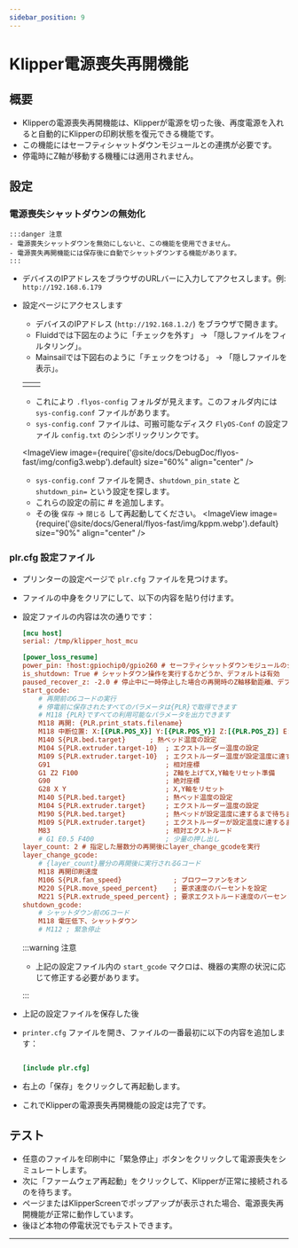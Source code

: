```yaml
---
sidebar_position: 9
---
```


# Klipper電源喪失再開機能

## 概要

- Klipperの電源喪失再開機能は、Klipperが電源を切った後、再度電源を入れると自動的にKlipperの印刷状態を復元できる機能です。
- この機能にはセーフティシャットダウンモジュールとの連携が必要です。
- 停電時にZ軸が移動する機種には適用されません。

## 設定

### 電源喪失シャットダウンの無効化
    :::danger 注意
    - 電源喪失シャットダウンを無効にしないと、この機能を使用できません。
    - 電源喪失再開機能には保存後に自動でシャットダウンする機能があります。
    :::

- デバイスのIPアドレスをブラウザのURLバーに入力してアクセスします。例: `http://192.168.6.179`
- 設定ページにアクセスします
    - デバイスのIPアドレス (`http://192.168.1.2/`) をブラウザで開きます。
    - Fluiddでは下図左のように「チェックを外す」 -> 「隠しファイルをフィルタリング」。
    - Mainsailでは下図右のように「チェックをつける」 -> 「隠しファイルを表示」。

    <table>
      <tr>
        <td>
          <ImageView image={require('@site/docs/DebugDoc/flyos-fast/img/config1.webp').default} size="100%" align="center" />
        </td>
        <td>
          <ImageView image={require('@site/docs/DebugDoc/flyos-fast/img/config2.webp').default} size="85%" align="center" />
        </td>
      </tr>
    </table>

    - これにより `.flyos-config` フォルダが見えます。このフォルダ内には `sys-config.conf` ファイルがあります。
    - `sys-config.conf` ファイルは、可搬可能なディスク `FlyOS-Conf` の設定ファイル `config.txt` のシンボリックリンクです。

    <ImageView image={require('@site/docs/DebugDoc/flyos-fast/img/config3.webp').default} size="60%" align="center" />

    - `sys-config.conf` ファイルを開き、`shutdown_pin_state` と `shutdown_pin=` という設定を探します。
    - これらの設定の前に # を追加します。
    - その後 `保存` -> `閉じる` して再起動してください。
    <ImageView image={require('@site/docs/General/flyos-fast/img/kppm.webp').default} size="90%" align="center" />

### plr.cfg 設定ファイル

- プリンターの設定ページで `plr.cfg` ファイルを見つけます。
- ファイルの中身をクリアにして、以下の内容を貼り付けます。
- 設定ファイルの内容は次の通りです：

    ```cfg
    [mcu host]   
    serial: /tmp/klipper_host_mcu
    
    [power_loss_resume]
    power_pin: !host:gpiochip0/gpio260 # セーフティシャットダウンモジュールのシャットダウンピンは、ホストPCのPA21ピンに接続されています
    is_shutdown: True # シャットダウン操作を実行するかどうか、デフォルトは有効
    paused_recover_z: -2.0 # 停止中に一時停止した場合の再開時のZ軸移動距離、デフォルトは移動しない
    start_gcode:
        # 再開前のGコードの実行
        # 停電前に保存されたすべてのパラメータは{PLR}で取得できます
        # M118 {PLR}ですべての利用可能なパラメータを出力できます
        M118 再開: {PLR.print_stats.filename}
        M118 中断位置: X:[{PLR.POS_X}] Y:[{PLR.POS_Y}] Z:[{PLR.POS_Z}] E:[{PLR.POS_E}]
        M140 S{PLR.bed.target}      ; 熱ベッド温度の設定
        M104 S{PLR.extruder.target-10}  ; エクストルーダー温度の設定
        M109 S{PLR.extruder.target-10}  ; エクストルーダー温度が設定温度に達するまで待ちます
        G91                             ; 相対座標
        G1 Z2 F100                      ; Z軸を上げてX,Y軸をリセット準備
        G90                             ; 絶対座標
        G28 X Y                         ; X,Y軸をリセット
        M140 S{PLR.bed.target}          ; 熱ベッド温度の設定
        M104 S{PLR.extruder.target}     ; エクストルーダー温度の設定
        M190 S{PLR.bed.target}          ; 熱ベッドが設定温度に達するまで待ちます
        M109 S{PLR.extruder.target}     ; エクストルーダーが設定温度に達するまで待ちます
        M83                             ; 相対エクストルード
        # G1 E0.5 F400                  ; 少量の押し出し
    layer_count: 2 # 指定した層数分の再開後にlayer_change_gcodeを実行
    layer_change_gcode:                
        # {layer_count}層分の再開後に実行されるGコード
        M118 再開印刷速度
        M106 S{PLR.fan_speed}             ; ブロワーファンをオン
        M220 S{PLR.move_speed_percent}    ; 要求速度のパーセントを設定
        M221 S{PLR.extrude_speed_percent} ; 要求エクストルード速度のパーセントを設定
    shutdown_gcode:
        # シャットダウン前のGコード
        M118 電圧低下、シャットダウン
        # M112 ; 緊急停止

    ```

    :::warning 注意

    - 上記の設定ファイル内の `start_gcode` マクロは、機器の実際の状況に応じて修正する必要があります。

    :::

- 上記の設定ファイルを保存した後
- `printer.cfg` ファイルを開き、ファイルの一番最初に以下の内容を追加します：

    ```cfg

    [include plr.cfg]

    ```

- 右上の「保存」をクリックして再起動します。
- これでKlipperの電源喪失再開機能の設定は完了です。

## テスト

- 任意のファイルを印刷中に「緊急停止」ボタンをクリックして電源喪失をシミュレートします。
- 次に「ファームウェア再起動」をクリックして、Klipperが正常に接続されるのを待ちます。
- ページまたはKlipperScreenでポップアップが表示された場合、電源喪失再開機能が正常に動作しています。
- 後ほど本物の停電状況でもテストできます。

---
